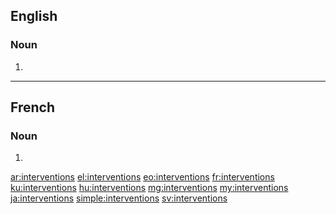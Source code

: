 ==English==

===Noun===
{{head|en|noun plural form}}

# {{plural of|intervention|lang=en}}

----

==French==

===Noun===
{{head|fr|noun plural form|g=f}}

# {{plural of|intervention|lang=fr}}

[[ar:interventions]]
[[el:interventions]]
[[eo:interventions]]
[[fr:interventions]]
[[ku:interventions]]
[[hu:interventions]]
[[mg:interventions]]
[[my:interventions]]
[[ja:interventions]]
[[simple:interventions]]
[[sv:interventions]]